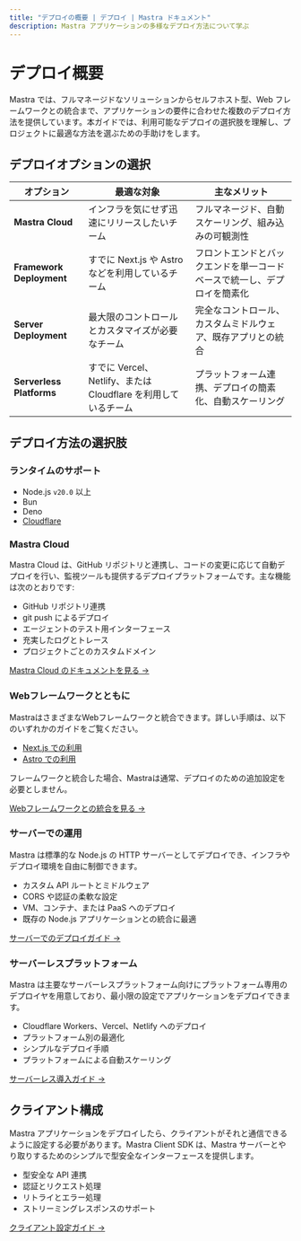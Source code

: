 ```yaml
---
title: "デプロイの概要 | デプロイ | Mastra ドキュメント"
description: Mastra アプリケーションの多様なデプロイ方法について学ぶ
---
```


# デプロイ概要

Mastra では、フルマネージドなソリューションからセルフホスト型、Web フレームワークとの統合まで、アプリケーションの要件に合わせた複数のデプロイ方法を提供しています。本ガイドでは、利用可能なデプロイの選択肢を理解し、プロジェクトに最適な方法を選ぶための手助けをします。

## デプロイオプションの選択

| オプション               | 最適な対象                                                 | 主なメリット                                                       |
| ------------------------ | ------------------------------------------------------------ | ------------------------------------------------------------------ |
| **Mastra Cloud**         | インフラを気にせず迅速にリリースしたいチーム                 | フルマネージド、自動スケーリング、組み込みの可観測性               |
| **Framework Deployment** | すでに Next.js や Astro などを利用しているチーム            | フロントエンドとバックエンドを単一コードベースで統一し、デプロイを簡素化 |
| **Server Deployment**    | 最大限のコントロールとカスタマイズが必要なチーム             | 完全なコントロール、カスタムミドルウェア、既存アプリとの統合       |
| **Serverless Platforms** | すでに Vercel、Netlify、または Cloudflare を利用しているチーム | プラットフォーム連携、デプロイの簡素化、自動スケーリング           |

## デプロイ方法の選択肢

### ランタイムのサポート

- Node.js `v20.0` 以上
- Bun
- Deno
- [Cloudflare](../deployment/serverless-platforms/cloudflare-deployer)

### Mastra Cloud

Mastra Cloud は、GitHub リポジトリと連携し、コードの変更に応じて自動デプロイを行い、監視ツールも提供するデプロイプラットフォームです。主な機能は次のとおりです:

- GitHub リポジトリ連携
- git push によるデプロイ
- エージェントのテスト用インターフェース
- 充実したログとトレース
- プロジェクトごとのカスタムドメイン

[Mastra Cloud のドキュメントを見る →](../mastra-cloud/overview)

### Webフレームワークとともに

MastraはさまざまなWebフレームワークと統合できます。詳しい手順は、以下のいずれかのガイドをご覧ください。

- [Next.js での利用](../frameworks/web-frameworks/next-js)
- [Astro での利用](../frameworks/web-frameworks/astro)

フレームワークと統合した場合、Mastraは通常、デプロイのための追加設定を必要としません。

[Webフレームワークとの統合を見る →](./web-framework)

### サーバーでの運用

Mastra は標準的な Node.js の HTTP サーバーとしてデプロイでき、インフラやデプロイ環境を自由に制御できます。

- カスタム API ルートとミドルウェア
- CORS や認証の柔軟な設定
- VM、コンテナ、または PaaS へのデプロイ
- 既存の Node.js アプリケーションとの統合に最適

[サーバーでのデプロイガイド →](./server-deployment)

### サーバーレスプラットフォーム

Mastra は主要なサーバーレスプラットフォーム向けにプラットフォーム専用のデプロイヤを用意しており、最小限の設定でアプリケーションをデプロイできます。

- Cloudflare Workers、Vercel、Netlify へのデプロイ
- プラットフォーム別の最適化
- シンプルなデプロイ手順
- プラットフォームによる自動スケーリング

[サーバーレス導入ガイド →](./server-deployment)

## クライアント構成

Mastra アプリケーションをデプロイしたら、クライアントがそれと通信できるように設定する必要があります。Mastra Client SDK は、Mastra サーバーとやり取りするためのシンプルで型安全なインターフェースを提供します。

- 型安全な API 連携
- 認証とリクエスト処理
- リトライとエラー処理
- ストリーミングレスポンスのサポート

[クライアント設定ガイド →](/docs/server-db/mastra-client)